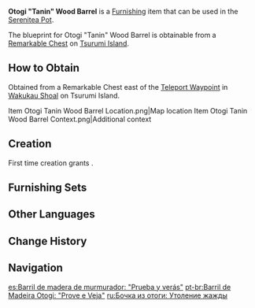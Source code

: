 {{Furnishing Infobox
|image          = Item Otogi Tanin Wood Barrel.png
|id             = 373130
|category       = Landscape
|subcategory    = Item
|quality        = 2
|adeptal_energy = 30
|load           = 65
|reduced_load   = 47
|description    = A simple wooden barrel that comes with a teaspoon-style water-fetching tool.<br />Villagers often clean these wooden barrels very well, using them to contain drinking water or alcohol. Every time someone stays for a time in the village and asks if the water is clean or not, they will receive this reply: "it's drinkable, at least."
|blueprint      = Remarkable Chest
}}
'''Otogi "Tanin" Wood Barrel''' is a [[Furnishing]] item that can be used in the [[Serenitea Pot]].

The blueprint for Otogi "Tanin" Wood Barrel is obtainable from a [[Remarkable Chest]] on [[Tsurumi Island]].

==How to Obtain==
Obtained from a Remarkable Chest east of the [[Teleport Waypoint]] in [[Wakukau Shoal]] on Tsurumi Island.
<gallery>
Item Otogi Tanin Wood Barrel Location.png|Map location
Item Otogi Tanin Wood Barrel Context.png|Additional context
</gallery>

==Creation==
First time creation grants {{Item|Trust|24|x=30}}.
{{Recipe
|type = Creation
|time = 12h
|Otogi Wood = 4
|Fabric = 2
|sort = Otogi Wood;Fabric
}}

==Furnishing Sets==
{{Craft Usage}}

==Other Languages==
{{Other Languages
|default_hidden = 1
|en      = Otogi "Tanin" Wood Barrel
|zhs     = 御伽木「但饮」木桶
|zhs_rm  = Yùjiā-mù "Dànyǐn" Mù Tǒng
|zht     = 御伽木「但飲」木桶
|zht_rm  = Yùjiā-mù "Dànyǐn" Mù Tǒng
|ja      = 御伽の「飲料」木樽
|ja_rm   = Otogi no "Inryou" Kidara{{Assumed}}
|ko      = 오토기나무 「무방(無妨)」 나무통
|ko_rm   = Otoginamu "Mubang" Namutong
|es      = Barril de madera de murmurador: “Prueba y verás”
|fr      = Tonneau «&nbsp;Tanin&nbsp;» en bois de dulcinier
|ru      = Бочка из отоги: Утоление жажды
|th      = ถังไม้ "Tanin" ไม้ Otogi
|th_rm   = 
|vi      = Thùng Otogi "Tanin"
|de      = Eimer „Tanin“ aus Otogi-Holz
|id      = Gentong Kayu Otogi "Tanin"
|pt      = Barril de Madeira Otogi: "Prove e Veja"
|tr      = Otogi "Tanin" Ahşap Kova
|it      = Barile Tanin in legno Otogi
}}

==Change History==
{{Change History|2.2}}

==Navigation==
{{Furnishing Navbox|exterior}}

[[es:Barril de madera de murmurador: "Prueba y verás"]]
[[pt-br:Barril de Madeira Otogi: "Prove e Veja"]]
[[ru:Бочка из отоги: Утоление жажды]]